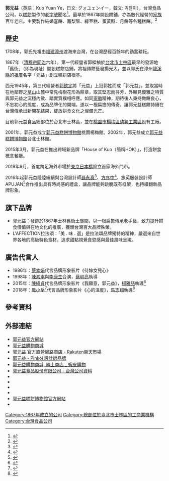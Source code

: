 {{refimprove|time=2015-05-15}}
{{Infobox_Company
| company_name = 郭元益食品股份有限公司
| company_name_en = Kuo Yuan Ye Foods Co., Ltd.
| company_logo = 郭元益企業招牌.jpg
| company_type = [[股份有限公司|股份有限公司]]
| trading_name = 郭元益
| local_code_name = TW
| local_code = 31264218
| foundation = 1867年
| location = {{ROC-TW}}<br>[[台北市|台北市]][[士林區|士林區]]文林路546號
| area_served = [[台湾|台湾]]<ref>[http://www.kuos.com/service_location.php 銷售據點] {{Wayback|url=http://www.kuos.com/service_location.php |date=20220131042650 }}.郭元益食品</ref>
| key_people = [[董事長|董事長]]：陳明秀
| num_employees = 
| industry = [[食品|食品]]
| products = [[喜餅|喜餅]]<br>彌月<br>[[鳳梨酥|鳳梨酥]]<br>伴手禮<br>[[月餅|月餅]]<br>西點、麵包糕餅等食品之製造、加工及買賣
| Principal Activities = 
| revenue = 
| assets = [[新台幣|新台幣]]474,948,000元
| capital = [[新台幣|新台幣]]274,948,000元
| subsid = 郭元益<br>拉法頌<br>[[郭元益糕餅博物館|郭元益糕餅博物館]]台北士林館、桃園楊梅館<br>HOK House of Kuo
| homepage = [http://www.kuos.com/　www.kuos.com]
| footnotes = 
}}

'''郭元益'''（英語：Kuo Yuan Ye，日文: グォユェンイー，韓文: 궈웬이），台灣食品公司，以[[糕餅|糕餅]]製作的[[老字號|老字號]]聞名<ref>{{Cite web |url=http://gofuntaiwan.net/columnpage/specol/store/TP-Kuos.asp |title=台灣糕餅界巨擘─台北 郭元益 |work=台灣旅遊生活網|accessdate=2013-09-17 |archive-date=2013-08-24 |archive-url=https://web.archive.org/web/20130824145855/http://gofuntaiwan.net/columnpage/specol/store/TP-Kuos.asp |dead-url=no }}</ref>。最早於1867年開設餅舖，亦為數代經營的[[家族生意|家族]]百年老店。主要製作結婚[[喜餅|喜餅]]、[[鳳梨酥|鳳梨酥]]、[[綠豆糕|綠豆糕]]、[[蛋黃酥|蛋黃酥]]、[[月餅|月餅]]等各種糕餅。<ref>{{Cite web |url=http://mag.nownews.com/article.php?mag=1-31-3394 |title=郭元益 從沿街叫賣到喜餅龍頭 |work=今周刊734期|date=2011-01-13|accessdate=2013-09-17 |archive-date=2011-01-14 |archive-url=https://web.archive.org/web/20110114002204/http://mag.nownews.com/article.php?mag=1-31-3394 |dead-url=yes }}</ref>

==歷史==
1708年，郭氏先祖由[[福建|福建]][[漳州|漳州]]渡海來台灣，在台灣歷經百餘年的勤奮耕耘。

1867年（[[清穆宗|清穆宗]][[同治|同治]]六年），第一代經營者郭樑楨於[[台北市|台北市]][[士林區|士林區]]最早的發源地「舊街」（即為現址）開設糕餅店鋪，將祖傳餅藝發揚光大，並以郭氏在漳州[[龍溪縣|龍溪縣]]的[[祖厝|祖厝]]名字「元益」創立糕餅店根基。

西元1945年，第三代經營者[[郭欽定|郭欽定]]將「元益」上冠郭姓而成「郭元益」，並取當時在地鄰野之[[陽明山國家公園|草山]]山麓中常見梅樹花形為餅章，取其堅忍而芬芳，外顯見優雅之特質與郭元益之沉穩內斂、踏實質樸相呼應。如同[[家徽|家徽]]精神，期待後人秉持做餅良心，不忘初心的態度，成為品牌化的開端。遂以一根扁擔的傳奇，讓郭元益糕餅持續在台灣傳承出新開花結果，綻放餅食文化之燦爛光芒。

目前郭元益食品總部位於台北市士林區，並在[[桃園市|桃園市]][[楊梅區|楊梅區]][[桃園幼獅工業區|幼獅工業區]]設有工廠。

2001年，郭元益成立[[郭元益糕餅博物館|郭元益糕餅博物館]]桃園楊梅館。2002年，郭元益成立[[郭元益糕餅博物館|郭元益糕餅博物館]]台北士林館。

2015年3月，郭元益在推出跨域新品牌「House of Kuo（簡稱HOK）」，打造餅食概念餐廳。

2019年9月，首度跨足海外市場於[[東京|東京]][[日本橋|日本橋]]設立首家海外門市。

2016年起郭元益陸陸續續與台灣設計師[[聶永真|聶永真]]<ref>{{Cite web |url=https://www.vogue.com.tw/feature/content-29062 |title=以吸睛「豆/茶」糕餅逆襲傳統，郭元益150周年限定禮盒邀請聶永真跨界合作。|work=Vogue Taiwan |date=2016-08-31|accessdate=2020-12-03 |archive-date=2020-12-03 |archive-url=https://www.shoppingdesign.com.tw/post/view/6132 }}</ref>、[[方序中|方序中]]<ref>{{Cite web |url=https://www.vogue.com.tw/feature/content-29062 |title=為鳳梨酥寫歌！郭元益聯手方序中、鳳小岳打造「小樂曲」禮盒，特色食材、音符型糕餅、獨家歌曲 |work=ShoppingDesign |date=2020-12-03 |accessdate=2016-08-31 |archive-date=2016-08-31 |archive-url=https://www.shoppingdesign.com.tw/post/view/6132 }}</ref>、旅英服裝設計師APUJAN<ref>{{Cite web |url=https://www.biosmonthly.com/article/9398|title=一場跨界時空之旅：APUJAN ╳ 郭元益 《小行星 2067》 |work=BIOS monthly|date=2017-12-14 |accessdate=2017-12-14 |archive-date=2017-12-14 |archive-url=https://www.biosmonthly.com/article/9398 }}</ref>合作推出具有時尚感的禮盒，讓品牌能夠跳脫既有框架，也持續翻新品牌形象。

==旗下品牌==
* 郭元益：發跡於1867年士林舊街土壟間，以一根扁擔傳承老手藝，致力提升餅食價值與在地文化的推廣，獲頒台灣百大品牌殊榮。
* L'AFFECTION拉法頌：「美 . 味 . 選」是拉法頌品牌獨特的精神，嚴選來自世界各地的高級特色食材，追求甜點視覺食慾感與最佳風味呈現。

==廣告代言人==
*1986年：[[蔡幸娟|蔡幸娟]]代言品牌形象影片《待嫁女兒心》
*1998年：[[陳湘琪|陳湘琪]]與[[李康生|李康生]]合演，[[蔡明亮|蔡明亮]]執導
*2015年：[[陳綺貞|陳綺貞]]代言品牌形象影片《我願意，郭元益》，[[楊雅喆|楊雅喆]]執導<ref>{{Cite web |url=https://www.marieclaire.com.tw/entertainment/news/17129|title=穿上牛仔婚紗的陳綺貞 又酷又萌拍廣告！|work=Marie Claire 美麗佳人|accessdate=2015-04-29 |archive-date=2015-04-29 |archive-url=https://www.marieclaire.com.tw/entertainment/news/17129}}</ref>
*2018年：[[鳳小岳|鳳小岳]]<ref>{{Cite web |url=https://www.wowlavie.com/article/ae1801353/|title=百年老字號郭元益首位品牌形象代言人！為鳳小岳專屬開發「鳳梨奶黃酥」中式月餅變身時尚下午茶！|work=La Vie |date=2018-06-29|accessdate=2018-06-29 |archive-date=2018-06-29 |archive-url=https://www.wowlavie.com/article/ae1801353/}}</ref>代言品牌形象影片《心的溫度》，[[馬志翔|馬志翔]]執導<ref>{{Cite web |url=https://chewpeople.com.tw/kuos-rhydian/|title=打造時尚台味 郭元益推迷你版月餅|work=潮人物雜誌|date=2019-07-05|accessdate=2019-07-05 |archive-date=2019-07-05 |archive-url=https://chewpeople.com.tw/kuos-rhydian/}}</ref>

== 參考資料 ==
{{reflist}}

==外部連結==
*[http://www.kuos.com/ 郭元益官方網站] {{Wayback|url=http://www.kuos.com/ |date=20130917124018 }}
*[https://shop.kuos.com/ 郭元益購物商城] {{Wayback|url=https://shop.kuos.com/ |date=20220207173845 }}
*[https://www.rakuten.com.tw/shop/kuos/ 郭元益 官方直營網路商店 - Rakuten樂天市場] {{Wayback|url=https://www.rakuten.com.tw/shop/kuos/ |date=20210815055449 }}
*[https://www.pinkoi.com/store/kuoyuanye 郭元益 - Pinkoi  設計師品牌] {{Wayback|url=https://www.pinkoi.com/store/kuoyuanye |date=20210815055449 }}
*[https://shopee.tw/kuoyuanye 郭元益購物商城, 線上商店 _ 蝦皮購物] {{Wayback|url=https://shopee.tw/kuoyuanye |date=20210815055441 }}
*[https://company.g0v.ronny.tw/id/31264218 郭元益食品股份有限公司 - 台灣公司資料]
*{{facebook|KuoYuanYefoods|郭元益}}
*{{Instagram|KuoYuanYe|郭元益}}
*{{weibo|1993799720|郭元益}}
*{{youtube|channel=UCmATNNq31IE3hCS_6k3xosg|郭元益}}
*[http://www.kuos.com/museum/ 郭元益糕餅博物館官方網站] {{Wayback|url=http://www.kuos.com/museum/ |date=20130928123139 }}
*{{facebook|KuoYuanYeMuseum|郭元益糕餅博物館}}

[[Category:1867年成立的公司|Category:1867年成立的公司]]
[[Category:總部位於臺北市士林區的工商業機構|Category:總部位於臺北市士林區的工商業機構]]
[[Category:台灣食品公司|Category:台灣食品公司]]